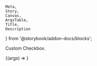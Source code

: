     Meta,
    Story,
    Canvas,
    ArgsTable,
    Title,
    Description
} from '@storybook/addon-docs/blocks';

<Meta title='Components/Checkbox' component={Checkbox} />

<Title>Checkbox</Title>

<Description of={Checkbox}>Custom Checkbox.</Description>

<Canvas>
    <Story
        name='Checkbox'
        parameters={{
            jest: ['Checkbox']
        }}
    >
        {(args) => <Checkbox {...args} />}
    </Story>
</Canvas>

<ArgsTable story='Checkbox' />
